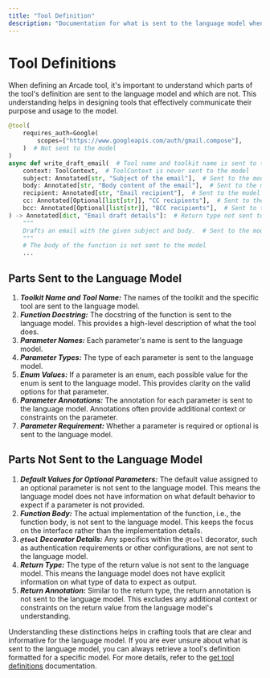 ```yaml
---
title: "Tool Definition"
description: "Documentation for what is sent to the language model when defining a tool"
---
```


# Tool Definitions

When defining an Arcade tool, it's important to understand which parts of the tool's definition are sent to the language model and which are not. This understanding helps in designing tools that effectively communicate their purpose and usage to the model.

```python
@tool(
    requires_auth=Google(
        scopes=["https://www.googleapis.com/auth/gmail.compose"],
    )  # Not sent to the model
)
async def write_draft_email(  # Tool name and toolkit name is sent to the model
    context: ToolContext,  # ToolContext is never sent to the model
    subject: Annotated[str, "Subject of the email"],  # Sent to the model
    body: Annotated[str, "Body content of the email"],  # Sent to the model
    recipient: Annotated[str, "Email recipient"],  # Sent to the model
    cc: Annotated[Optional[list[str]], "CC recipients"],  # Sent to the model
    bcc: Annotated[Optional[list[str]], "BCC recipients"],  # Sent to the model
) -> Annotated[dict, "Email draft details"]:  # Return type not sent to the model
    """
    Drafts an email with the given subject and body.  # Sent to the model
    """
    # The body of the function is not sent to the model
    ...
```

## Parts Sent to the Language Model

1. _**Toolkit Name and Tool Name:**_ The names of the toolkit and the specific tool are sent to the language model.
2. _**Function Docstring:**_ The docstring of the function is sent to the language model. This provides a high-level description of what the tool does.
3. _**Parameter Names:**_ Each parameter's name is sent to the language model.
4. _**Parameter Types:**_ The type of each parameter is sent to the language model.
5. _**Enum Values:**_ If a parameter is an enum, each possible value for the enum is sent to the language model. This provides clarity on the valid options for that parameter.
6. _**Parameter Annotations:**_ The annotation for each parameter is sent to the language model. Annotations often provide additional context or constraints on the parameter.
7. _**Parameter Requirement:**_ Whether a parameter is required or optional is sent to the language model.

## Parts Not Sent to the Language Model

1. _**Default Values for Optional Parameters:**_ The default value assigned to an optional parameter is not sent to the language model. This means the language model does not have information on what default behavior to expect if a parameter is not provided.
2. _**Function Body:**_ The actual implementation of the function, i.e., the function body, is not sent to the language model. This keeps the focus on the interface rather than the implementation details.
3. _**`@tool` Decorator Details:**_ Any specifics within the `@tool` decorator, such as authentication requirements or other configurations, are not sent to the language model.
4. _**Return Type:**_ The type of the return value is not sent to the language model. This means the language model does not have explicit information on what type of data to expect as output.
5. _**Return Annotation:**_ Similar to the return type, the return annotation is not sent to the language model. This excludes any additional context or constraints on the return value from the language model's understanding.

Understanding these distinctions helps in crafting tools that are clear and informative for the language model. If you are ever unsure about what is sent to the language model, you can always retrieve a tool's definition formatted for a specific model. For more details, refer to the [get tool definitions](home/use-tools/get-tool-definitions) documentation.
